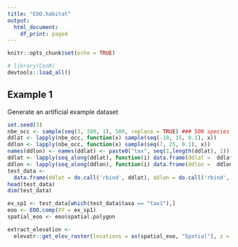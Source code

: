 ```yaml
---
title: "EOO.habitat"
output:
  html_document:
    df_print: paged
---
```


```r
knitr::opts_chunk$set(echo = TRUE)
```


```r
# library(ConR)
devtools::load_all()
```



## Example 1


Generate an artificial example dataset
```r

set.seed(3)
nbe_occ <- sample(seq(3, 100, 1), 500, replace = TRUE) ### 500 species with number of occurrences sampled between 3 and 100
ddlat <- lapply(nbe_occ, function(x) sample(seq(-10, 15, 0.1), x))
ddlon <- lapply(nbe_occ, function(x) sample(seq(7, 25, 0.1), x))
names(ddlon) <- names(ddlat) <- paste0("tax", seq(1,length(ddlat), 1))
ddlat <- lapply(seq_along(ddlat), function(i) data.frame(ddlat =  ddlat[[i]]))
ddlon <- lapply(seq_along(ddlon), function(i) data.frame(ddlon =  ddlon[[i]], taxa = names(ddlon)[i]))
test_data <- 
  data.frame(ddlat = do.call('rbind', ddlat), ddlon = do.call('rbind', ddlon)[,1], taxa = do.call('rbind', ddlon)[,2])
head(test_data)
dim(test_data)


```


```r

ex_sp1 <- test_data[which(test_data$taxa == "tax1"),]
eoo <- EOO.comp(XY = ex_sp1)
spatial_eoo <- eoo$spatial.polygon

extract_elevation <- 
  elevatr::get_elev_raster(locations = as(spatial_eoo, "Spatial"), z = 6)



```



